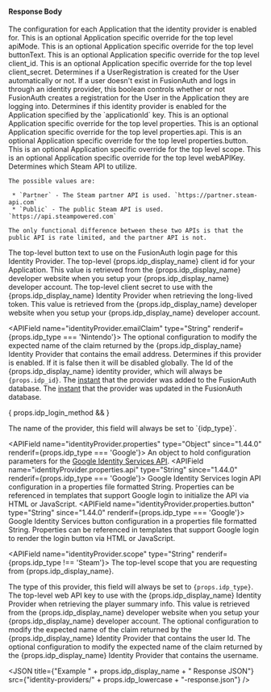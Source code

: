 
#### Response Body

<APIBlock>
  <APIField name="identityProvider.applicationConfiguration" type="Map<UUID, Object>">
    The configuration for each Application that the identity provider is enabled for.
  </APIField>
  <APIField name="identityProvider.applicationConfiguration[applicationId].apiMode" type="String" since="1.44.0" renderif={props.idp_type === 'Steam'}>
    This is an optional Application specific override for the top level <InlineField>apiMode</InlineField>.
  </APIField>
  <APIField name="identityProvider.applicationConfiguration[applicationId].buttonText" type="String">
    This is an optional Application specific override for the top level <InlineField>buttonText</InlineField>.
  </APIField>
  <APIField name="identityProvider.applicationConfiguration[applicationId].client_id" type="String" renderif={props.idp_type !== 'Steam'}>
    This is an optional Application specific override for the top level <InlineField>client_id</InlineField>.
  </APIField>
  <APIField name="identityProvider.applicationConfiguration[applicationId].client_secret" type="String">
    This is an optional Application specific override for the top level <InlineField>client_secret</InlineField>.
  </APIField>
  <APIField name="identityProvider.applicationConfiguration[applicationId].createRegistration" type="Boolean">
    Determines if a UserRegistration is created for the User automatically or not. If a user doesn't exist in FusionAuth and logs in through an identity provider, this boolean controls whether or not FusionAuth creates a registration for the User in the Application they are logging into.
  </APIField>
  <APIField name="identityProvider.applicationConfiguration[applicationId].enabled" type="Boolean">
    Determines if this identity provider is enabled for the Application specified by the `applicationId` key.
  </APIField>
  <APIField name="identityProvider.applicationConfiguration[applicationId].properties" type="Object" since="1.44.0" renderif={props.api_type === 'Google'}>
    This is an optional Application specific override for the top level <InlineField>properties</InlineField>.
  </APIField>
  <APIField name="identityProvider.applicationConfiguration[applicationId].properties.api" type="String" since="1.44.0" renderif={props.api_type === 'Google'}>
    This is an optional Application specific override for the top level <InlineField>properties.api</InlineField>.
  </APIField>
  <APIField name="identityProvider.applicationConfiguration[applicationId].properties.button" type="String" since="1.44.0" renderif={props.api_type === 'Google'}>
    This is an optional Application specific override for the top level <InlineField>properties.button</InlineField>.
  </APIField>
  <APIField name="identityProvider.applicationConfiguration[applicationId].scope" type="String" renderif={props.idp_type !== 'Steam'}>
    This is an optional Application specific override for the top level <InlineField>scope</InlineField>.
  </APIField>
  <APIField name="identityProvider.applicationConfiguration[applicationId].webAPIKey" type="String" renderif={props.idp_type === 'Steam'}>
    This is an optional Application specific override for the top level <InlineField>webAPIKey</InlineField>.
  </APIField>
  <APIField name="identityProvider.apiMode" type="String" since="1.44.0" renderif={props.idp_type === 'Steam'}>
    Determines which Steam API to utilize.

    The possible values are:

     * `Partner` - The Steam partner API is used. `https://partner.steam-api.com`
     * `Public` - The public Steam API is used. `https://api.steampowered.com`

    The only functional difference between these two APIs is that the public API is rate limited, and the partner API is not.
  </APIField>
  <APIField name="identityProvider.buttonText" type="String">
    The top-level button text to use on the FusionAuth login page for this Identity Provider.
  </APIField>
  <APIField name="identityProvider.client_id" type="String">
    The top-level {props.idp_display_name} client id for your Application. This value is retrieved from the {props.idp_display_name} developer website when you setup your {props.idp_display_name} developer account.
  </APIField>
  <APIField name="identityProvider.client_secret" type="String" renderif={props.idp_type !== 'Steam'}>
    The top-level client secret to use with the {props.idp_display_name} Identity Provider when retrieving the long-lived token. This value is retrieved from the {props.idp_display_name} developer website when you setup your {props.idp_display_name} developer account.
  </APIField>

  <IdentityProviderDebugResponseParameter />

  <APIField name="identityProvider.emailClaim" type="String" renderif={props.idp_type === 'Nintendo'}>
    The optional configuration to modify the expected name of the claim returned by the {props.idp_display_name} Identity Provider that contains the email address.
  </APIField>
  <APIField name="identityProvider.enabled" type="Boolean">
    Determines if this provider is enabled. If it is false then it will be disabled globally.
  </APIField>
  <APIField name="identityProvider.id" type="UUID">
    The Id of the {props.idp_display_name} identity provider, which will always be <code>{props.idp_id}</code>.
  </APIField>
  <APIField name="identityProvider.insertInstant" type="Long">
    The [instant](/docs/reference/data-types#instants) that the provider was added to the FusionAuth database.
  </APIField>
  <APIField name="identityProvider.lastUpdateInstant" type="Long">
    The [instant](/docs/reference/data-types#instants) that the provider was updated in the FusionAuth database.
  </APIField>

  <IdentityProviderLinkingStrategyResponseParameter idp_since={props.idp_since}
                                                    idp_linking_strategy={props.idp_linking_strategy}
                                                    idp_display_name={props.idp_display_name} />

  { props.idp_login_method && <IdentityProviderLoginMethodResponseParameter /> }

  <APIField name="identityProvider.name" type="String">
    The name of the provider, this field will always be set to `{idp_type}`.
  </APIField>

  <APIField name="identityProvider.properties" type="Object" since="1.44.0" renderif={props.idp_type === 'Google'}>
    An object to hold configuration parameters for the [Google Identity Services API](https://developers.google.com/identity/gsi/web/reference/html-reference).
  </APIField>
  <APIField name="identityProvider.properties.api" type="String" since="1.44.0" renderif={props.idp_type === 'Google'}>
    Google Identity Services login API configuration in a properties file formatted String. Properties can be referenced in templates that support Google login to initialize the API via HTML or JavaScript.
  </APIField>
  <APIField name="identityProvider.properties.button" type="String" since="1.44.0" renderif={props.idp_type === 'Google'}>
    Google Identity Services button configuration in a properties file formatted String. Properties can be referenced in templates that support Google login to render the login button via HTML or JavaScript.
  </APIField>

  <APIField name="identityProvider.scope" type="String" renderif={props.idp_type !== 'Steam'}>
    The top-level scope that you are requesting from {props.idp_display_name}.
  </APIField>

  <IdentityProviderTenantConfiguration idp_type={props.idp_type} idp_since={props.idp_since} />

  <APIField name="identityProvider.type" type="String">
    The type of this provider, this field will always be set to <code>{props.idp_type}</code>.
  </APIField>
  <APIField name="identityProvider.webAPIKey" type="String" renderif={props.idp_type === 'Steam'}>
    The top-level web API key to use with the {props.idp_display_name} Identity Provider when retrieving the player summary info. This value is retrieved from the {props.idp_display_name} developer website when you setup your {props.idp_display_name} developer account.
  </APIField>
  <APIField name="identityProvider.uniqueIdClaim" type="String" renderif={props.idp_type === 'Nintendo'}>
    The optional configuration to modify the expected name of the claim returned by the {props.idp_display_name} Identity Provider that contains the user Id.
  </APIField>
  <APIField name="identityProvider.usernameClaim" type="String" renderif={props.idp_type === 'Nintendo'}>
    The optional configuration to modify the expected name of the claim returned by the {props.idp_display_name} Identity Provider that contains the username.
  </APIField>
</APIBlock>

<JSON title={"Example " + props.idp_display_name + " Response JSON"} src={"identity-providers/" + props.idp_lowercase + "-response.json"} />
